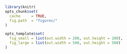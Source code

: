 ```r
library(knitr)
opts_chunk$set(
  cache     = TRUE,
  fig.path  = "figures/"
)

opts_template$set(
  fig_small = list(out.width = 200, out.height = 200),
  fig_large = list(out.width = 500, out.height = 500)
)
```
